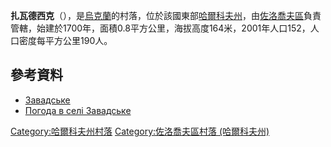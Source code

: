 {{coord|50|21|26|N|35|51|26|E|scale:100000_region:UA|display=title}}

'''扎瓦德西克'''（{{lang-uk|Завадське}}），是[[烏克蘭|烏克蘭]]的村落，位於該國東部[[哈爾科夫州|哈爾科夫州]]，由[[佐洛喬夫區_(哈爾科夫州)|佐洛喬夫區]]負責管轄，始建於1700年，面積0.8平方公里，海拔高度164米，2001年人口152，人口密度每平方公里190人。

==參考資料==
* [http://w1.c1.rada.gov.ua/pls/z7502/A005?rdat1=09.01.2009&rf7571=33195 Завадське]{{dead link|date=2018年3月 |bot=InternetArchiveBot |fix-attempted=yes }}
* [http://weather.in.ua/ua/har'kovskaja/8087 Погода в селі Завадське] {{Wayback|url=http://weather.in.ua/ua/har'kovskaja/8087 |date=20160323030301 }}

{{DEFAULTSORT:Завадське}}
[[Category:哈爾科夫州村落|Category:哈爾科夫州村落]]
[[Category:佐洛喬夫區村落_(哈爾科夫州)|Category:佐洛喬夫區村落 (哈爾科夫州)]]


{{Kharkiv-geo-stub}}